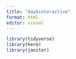 ```yaml
---
title: "day6interactive"
format: html
editor: visual
---
```


```r
library(tidyverse)
library(here)
library(janitor)
```

